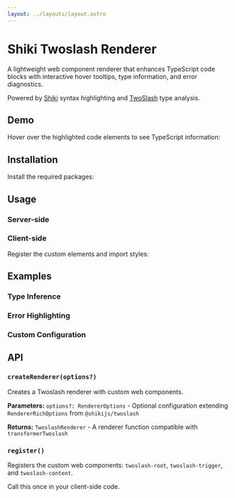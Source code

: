```yaml
---
layout: ../layouts/layout.astro
---
```



# Shiki Twoslash Renderer

A lightweight web component renderer that enhances TypeScript code blocks with interactive hover tooltips, type information, and error diagnostics. 

Powered by [Shiki](https://shiki.style/) syntax highlighting and [TwoSlash](https://twoslash.netlify.app/) type analysis.

## Demo

Hover over the highlighted code elements to see TypeScript information:

<CodeBlock code={demoCode} lang="typescript" />

## Installation

Install the required packages:

<CodeBlock code={installCode} lang="bash" />

## Usage

### Server-side

<CodeBlock code={serverSideCode} lang="typescript" />

### Client-side

Register the custom elements and import styles:

<CodeBlock code={clientSideCode} lang="typescript" />

## Examples

### Type Inference

<CodeBlock code={typeInferenceCode} lang="typescript" />

### Error Highlighting

<CodeBlock code={errorHighlightingCode} lang="typescript" />

### Custom Configuration

<CodeBlock code={customConfigurationCode} lang="typescript" />

## API

### `createRenderer(options?)`

Creates a Twoslash renderer with custom web components.

**Parameters:** `options?: RendererOptions` - Optional configuration extending `RendererRichOptions` from `@shikijs/twoslash`

**Returns:** `TwoslashRenderer` - A renderer function compatible with `transformerTwoslash`

### `register()`

Registers the custom web components: `twoslash-root`, `twoslash-trigger`, and `twoslash-content`.

Call this once in your client-side code.

